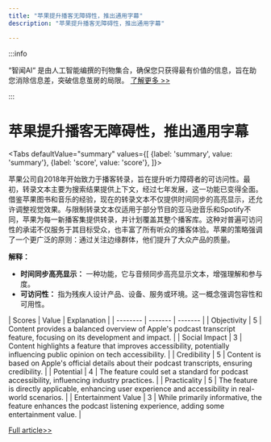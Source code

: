 ```yaml
---
title: "苹果提升播客无障碍性，推出通用字幕"
description: "苹果提升播客无障碍性，推出通用字幕"

---
```



:::info

“智闻AI“ 是由人工智能编撰的刊物集合，确保您只获得最有价值的信息，旨在助您消除信息差，突破信息茧房的局限。  [了解更多 >>](/)

:::

# 苹果提升播客无障碍性，推出通用字幕


<Tabs
	defaultValue="summary"
	values={[
	{label: 'summary', value: 'summary'},
	{label: 'score', value: 'score'},
]}>
<TabItem value="summary">


苹果公司自2018年开始致力于播客转录，旨在提升听力障碍者的可访问性。最初，转录文本主要为搜索结果提供上下文，经过七年发展，这一功能已变得全面。借鉴苹果图书和音乐的经验，现在的转录文本不仅提供时间同步的高亮显示，还允许调整视觉效果。与限制转录文本仅适用于部分节目的亚马逊音乐和Spotify不同，苹果为每一新播客集提供转录，并计划覆盖其整个播客库。这种对普遍可访问性的承诺不仅服务于其目标受众，也丰富了所有听众的播客体验。苹果的策略强调了一个更广泛的原则：通过关注边缘群体，他们提升了大众产品的质量。

**解释：**
- **时间同步高亮显示：** 一种功能，它与音频同步高亮显示文本，增强理解和参与度。
- **可访问性：** 指为残疾人设计产品、设备、服务或环境。这一概念强调包容性和可用性。
</TabItem>
<TabItem value="score">
	| Scores     | Value   | Explanation |
	| -------- | ------- | ------- |
	| Objectivity  | 5    | Content provides a balanced overview of Apple's podcast transcript feature, focusing on its development and impact.    |
	| Social Impact | 3     | Content highlights a feature that improves accessibility, potentially influencing public opinion on tech accessibility.    |
	| Credibility    | 5    | Content is based on Apple's official details about their podcast transcripts, ensuring credibility.    |
	| Potential    | 4    | The feature could set a standard for podcast accessibility, influencing industry practices.    |
	| Practicality    | 5    | The feature is directly applicable, enhancing user experience and accessibility in real-world scenarios.    |
	| Entertainment Value    | 3    | While primarily informative, the feature enhances the podcast listening experience, adding some entertainment value.    |
</TabItem>
</Tabs>

[Full article>>](https://appleinsider.com/articles/24/06/17/apple-details-how-the-apple-podcast-transcripts-came-to-be)
